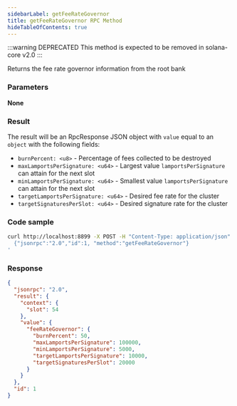 ```yaml
---
sidebarLabel: getFeeRateGovernor
title: getFeeRateGovernor RPC Method
hideTableOfContents: true
---
```


:::warning DEPRECATED This method is expected to be removed in solana-core v2.0
:::

Returns the fee rate governor information from the root bank

<DocSideBySide>

<DocLeftSide>

### Parameters

**None**

### Result

The result will be an RpcResponse JSON object with `value` equal to an `object`
with the following fields:

- `burnPercent: <u8>` - Percentage of fees collected to be destroyed
- `maxLamportsPerSignature: <u64>` - Largest value `lamportsPerSignature` can
  attain for the next slot
- `minLamportsPerSignature: <u64>` - Smallest value `lamportsPerSignature` can
  attain for the next slot
- `targetLamportsPerSignature: <u64>` - Desired fee rate for the cluster
- `targetSignaturesPerSlot: <u64>` - Desired signature rate for the cluster

</DocLeftSide>

<DocRightSide>

### Code sample

```bash
curl http://localhost:8899 -X POST -H "Content-Type: application/json" -d '
  {"jsonrpc":"2.0","id":1, "method":"getFeeRateGovernor"}
'
```

### Response

```json
{
  "jsonrpc": "2.0",
  "result": {
    "context": {
      "slot": 54
    },
    "value": {
      "feeRateGovernor": {
        "burnPercent": 50,
        "maxLamportsPerSignature": 100000,
        "minLamportsPerSignature": 5000,
        "targetLamportsPerSignature": 10000,
        "targetSignaturesPerSlot": 20000
      }
    }
  },
  "id": 1
}
```

</DocRightSide>
</DocSideBySide>
